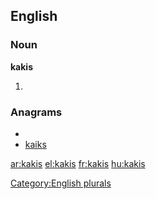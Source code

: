 ==English==

===Noun===
'''kakis'''

# {{plural of|[[kaki]]}}

===Anagrams===
* {{alphagram|aikks}}
* [[kaiks#English|kaiks]]

[[Category:English plurals]]

[[ar:kakis]]
[[el:kakis]]
[[fr:kakis]]
[[hu:kakis]]